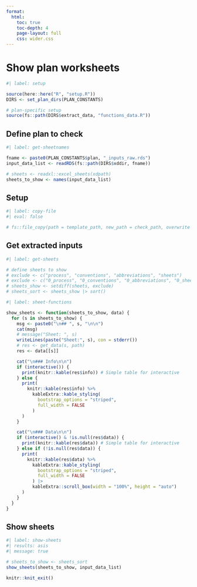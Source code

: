 ```yaml
---
format:
  html:
    toc: true
    toc-depth: 4
    page-layout: full
    css: wider.css
---    
```


# Show plan worksheets


```r
#| label: setup

source(here::here("R", "setup.R"))
DIRS <- set_plan_dirs(PLAN_CONSTANTS)

# plan-specific setup
source(fs::path(DIRS$extract_data, "functions_data.R"))

```


## Define plan to check

```r
#| label: get-sheetnames

fname <- paste0(PLAN_CONSTANTS$plan, "_inputs_raw.rds")
input_data_list <- readRDS(fs::path(DIRS$xddir, fname))

# sheets <- readxl::excel_sheets(xdpath)
sheets_to_show <- names(input_data_list)

```

## Setup

```r
#| label: copy-file
#| eval: false

# fs::file_copy(path = template_path, new_path = check_path, overwrite = TRUE)

```

## Get extracted inputs

```r
#| label: get-sheets

# define sheets to show
# exclude <- c("process", "conventions", "abbreviations", "sheets")
# exclude <- c("0_process", "0_conventions", "0_abbreviations", "0_sheets")
# sheets_show <- setdiff(sheets, exclude)
# sheets_sort <- sheets_show |> sort()

```


```r
#| label: sheet-functions

show_sheets <- function(sheets_to_show, data) {
  for (s in sheets_to_show) {
    msg <- paste0("\n## ", s, "\n\n")
    cat(msg)
    # message("Sheet: ", s)
    writeLines(paste("Sheet:", s), con = stderr())
    # res <- get_data(s, path)
    res <- data[[s]]

    cat("\n### Info\n\n")
    if (interactive()) {
      print(knitr::kable(res$info)) # Simple table for interactive
    } else {
      print(
        knitr::kable(res$info) %>%
          kableExtra::kable_styling(
            bootstrap_options = "striped",
            full_width = FALSE
          )
      )
    }

    cat("\n### Data\n\n")
    if (interactive() & !is.null(res$data)) {
      print(knitr::kable(res$data)) # Simple table for interactive
    } else if (!is.null(res$data)) {
      print(
        knitr::kable(res$data) %>%
          kableExtra::kable_styling(
            bootstrap_options = "striped",
            full_width = FALSE
          ) |>
          kableExtra::scroll_box(width = "100%", height = "auto")
      )
    }
  }
}

```


## Show sheets
```r
#| label: show-sheets
#| results: asis
#| message: true

# sheets_to_show <- sheets_sort
show_sheets(sheets_to_show, input_data_list)

```


```r
knitr::knit_exit()
```


